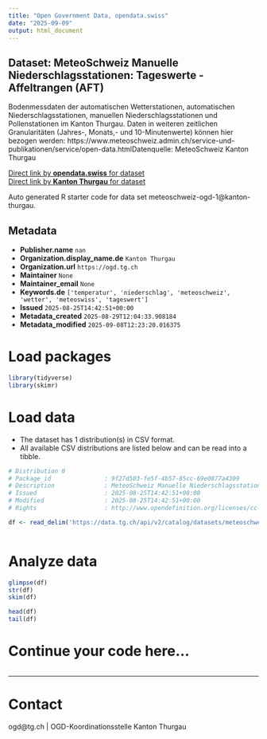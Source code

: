 ```yaml
---
title: "Open Government Data, opendata.swiss"
date: "2025-09-09"
output: html_document
---
```


## Dataset: MeteoSchweiz Manuelle Niederschlagsstationen: Tageswerte - Affeltrangen (AFT)

Bodenmessdaten der automatischen Wetterstationen, automatischen Niederschlagsstationen, manuellen Niederschlagsstationen und Pollenstationen im Kanton Thurgau. Daten in weiteren zeitlichen Granularitäten (Jahres-, Monats,- und 10-Minutenwerte) können hier bezogen werden: https://www.meteoschweiz.admin.ch/service-und-publikationen/service/open-data.htmlDatenquelle: MeteoSchweiz Kanton Thurgau

[Direct link by **opendata.swiss** for dataset](https://opendata.swiss/de/dataset/meteoschweiz-manuelle-niederschlagsstationen-tageswerte-affeltrangen-aft)<br>
[Direct link by **Kanton Thurgau** for dataset](https://data.tg.ch/explore/dataset/meteoschweiz-ogd-1/)

Auto generated R starter code for data set meteoschweiz-ogd-1@kanton-thurgau.

## Metadata

- **Publisher.name** `nan`
- **Organization.display_name.de** `Kanton Thurgau`
- **Organization.url** `https://ogd.tg.ch`
- **Maintainer** `None`
- **Maintainer_email** `None`
- **Keywords.de** `['temperatur', 'niederschlag', 'meteoschweiz', 'wetter', 'meteoswiss', 'tageswert']`
- **Issued** `2025-08-25T14:42:51+00:00`
- **Metadata_created** `2025-08-29T12:04:33.908184`
- **Metadata_modified** `2025-09-08T12:23:20.016375`


# Load packages

```r

library(tidyverse)
library(skimr)

```

# Load data

-   The dataset has 1 distribution(s) in CSV format.
-   All available CSV distributions are listed below and can be read into a tibble.

```r

# Distribution 0
# Package_id               : 9f27d503-fe5f-4b57-85cc-69e0877a4309
# Description              : MeteoSchweiz Manuelle Niederschlagsstationen: Tageswerte - Affeltrangen (AFT) (csv)
# Issued                   : 2025-08-25T14:42:51+00:00
# Modified                 : 2025-08-25T14:42:51+00:00
# Rights                   : http://www.opendefinition.org/licenses/cc-by/

df <- read_delim('https://data.tg.ch/api/v2/catalog/datasets/meteoschweiz-ogd-1/exports/csv?use_labels=true')



```

# Analyze data

```r

glimpse(df)
str(df)
skim(df)

head(df)
tail(df)

```

# Continue your code here...

```r

```

------------------------------------------------------------------------

# Contact

ogd@tg.ch | OGD-Koordinationsstelle Kanton Thurgau
